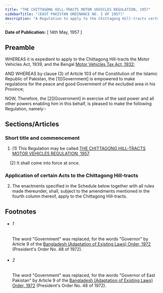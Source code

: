 ```yaml
---
title: "THE CHITTAGONG HILL-TRACTS MOTOR VEHICLES REGULATION, 1957"
sidebarTitle: "(EAST PAKISTAN ORDINANCE NO. I OF 1957)"
description: "A Regulation to apply to the Chittagong Hill-tracts certain enactments relating to Motor Vehicles."
---
```


**Date of Publication:** [ 14th May, 1957 ]

## Preamble

WHEREAS it is expedient to apply to the Chittagong Hill-tracts the Motor Vehicles Act, 1939, and the Bengal [Motor Vehicles Tax Act, 1932](/act-156.html "Motor Vehicles Tax Act, 1932");

AND WHEREAS by clause (3) of Article 103 of the Constitution of the Islamic Republic of Pakistan, the [1][Government] is empowered to make regulations for the peace and good Government of the excluded area in his Province;

NOW, Therefore, the [2][Government] in exercise of the said power and all other powers enabling him in this behalf, is pleased to make the following Regulation, namely:-

## Sections/Articles

### Short title and commencement

1. (1) This Regulation may be called [THE CHITTAGONG HILL-TRACTS MOTOR VEHICLES REGULATION, 1957](/act-1361.html "THE CHITTAGONG HILL-TRACTS MOTOR VEHICLES REGULATION, 1957").

    (2) It shall come into force at once.

### Application of certain Acts to the Chittagong Hill-tracts

2. The enactments specified in the Schedule below together with all rules made thereunder, shall, subject to the amendments mentioned in the fourth column thereof, apply to the Chittagong Hill-tracts.

## Footnotes

- ###### 1

  The word "Government" was replaced, for the words "Governor" by Article 9 of the [Bangladesh (Adaptation of Existing Laws) Order, 1972](/act-388.html "Bangladesh (Adaptation of Existing Laws) Order, 1972 ") (President's Order No. 48 of 1972).

- ###### 2

  The word "Government" was replaced, for the words "Governor of East Pakistan" by Article 9 of the [Bangladesh (Adaptation of Existing Laws) Order, 1972](/act-388.html "Bangladesh (Adaptation of Existing Laws) Order, 1972 ") (President's Order No. 48 of 1972).
